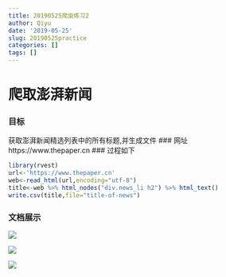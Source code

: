 ```yaml
---
title: 20190525爬虫练习2
author: Qiyu
date: '2019-05-25'
slug: 20190525practice
categories: []
tags: []
---
```

# 爬取澎湃新闻

### 目标
获取澎湃新闻精选列表中的所有标题,并生成文件
### 网址
https://www.thepaper.cn
### 过程如下
```r
library(rvest)
url<-'https://www.thepaper.cn'
web<-read_html(url,encoding="utf-8")
title<-web %>% html_nodes("div.news_li h2") %>% html_text()
write.csv(title,file="title-of-news") 
```
### 文档展示
![](https://img.alicdn.com/imgextra/i4/3383487940/O1CN01W0dxeS28WZIIcOKQY_!!3383487940.png)

![](https://img.alicdn.com/imgextra/i3/3383487940/O1CN01xwgr4628WZIFsCK1R_!!3383487940.png)

![](https://img.alicdn.com/imgextra/i4/3383487940/O1CN01RCwfMm28WZIHH4vvB_!!3383487940.png)
